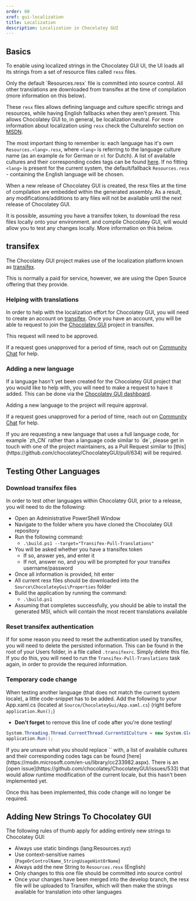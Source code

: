 ```yaml
---
order: 60
xref: gui-localization
title: Localization
description: Localization in Chocolatey GUI
---
```


## Basics

To enable using localized strings in the Chocolatey GUI UI, the UI loads all its strings from a set of resource files called `resx` files.

<Callout type="info">
    Only the default `Resources.resx` file is committed into source control.  All other translations are downloaded from transifex at the time of compilation (more information on this below).
</Callout>

These `resx` files allows defining language and culture specific strings and resources, while having English fallbacks when they aren't present.
This allows Chocolatey GUI to, in general, be localization neutral.
For more information about localization using `resx` check the CultureInfo section on [MSDN](https://msdn.microsoft.com/en-us/library/system.globalization.cultureinfo(v=vs.110).aspx).

The most important thing to remember is: each language has it's own `Resources.<lang>.resx`, where `<lang>` is referring to the language culture name (as an example `de` for German or `nl` for Dutch).
A list of available cultures and their corresponding codes tags can be found [here](https://msdn.microsoft.com/en-us/library/cc233982.aspx).
If no fitting `<lang>` is present for the current system, the default/fallback `Resources.resx` - containing the English language will be chosen.

When a new release of Chocolatey GUI is created, the resx files at the time of compilation are embedded within the generated assembly.
As a result, any modifications/additions to any files will not be available until the next release of Chocolatey GUI.

<Callout type="info">
    It is possible, assuming you have a transifex token, to download the resx files locally onto your environment. and compile Chocolatey GUI, will would allow you to test any changes locally.  More information on this below.
</Callout>

## transifex

The Chocolatey GUI project makes use of the localization platform known as [transifex](https://www.transifex.com/).

<Callout type="info">
    This is normally a paid for service, however, we are using the Open Source offering that they provide.
</Callout>

### Helping with translations

In order to help with the localization effort for Chocolatey GUI, you will need to create an account on [transifex](https://www.transifex.com/).
Once you have an account, you will be able to request to join the [Chocolatey GUI](https://www.transifex.com/chocolatey/chocolatey-gui/dashboard/) project in transifex.

<Callout type="info">
    This request will need to be approved.
</Callout>

If a request goes unapproved for a period of time, reach out on [Community Chat](https://ch0.co/community) for help.

### Adding a new language

If a language hasn't yet been created for the Chocolatey GUI project that you would like to help with, you will need to make a request to have it added.
This can be done via the [Chocolatey GUI dashboard](https://www.transifex.com/chocolatey/chocolatey-gui/dashboard/).

<Callout type="info">
    Adding a new language to the project will require approval.
</Callout>

If a request goes unapproved for a period of time, reach out on [Community Chat](https://ch0.co/community) for help.

<Callout type="info">
    If you are requesting a new language that uses a full language code, for example `zh_CN` rather than a language code similar to `de`, please get in touch with one of the project maintainers, as a Pull Request similar to [this](https://github.com/chocolatey/ChocolateyGUI/pull/634) will be required.
</Callout>

## Testing Other Languages

### Download transifex files

In order to test other languages within Chocolatey GUI, prior to a release, you will need to do the following:

* Open an Administrative PowerShell Window
* Navigate to the folder where you have cloned the Chocolatey GUI repository
* Run the following command:
  * `.\build.ps1 --target="Transifex-Pull-Translations"`
* You will be asked whether you have a transifex token
  * If so, answer yes, and enter it
  * If not, answer no, and you will be prompted for your transifex username/password
* Once all information is provided, hit enter
* All current resx files should be downloaded into the `Source\ChocolateyGui\Properties` folder
* Build the application by running the command:
  * `.\build.ps1`
* Assuming that completes successfully, you should be able to install the generated MSI, which will contain the most recent translations available

### Reset transifex authentication

If for some reason you need to reset the authentication used by transifex, you will need to delete the persisted information.
This can be found in the root of your Users folder, in a file called `.transifexrc`.
Simply delete this file.
If you do this, you will need to run the `Transifex-Pull-Translations` task again, in order to provide the required information.

### Temporary code change

When testing another language (that does not match the current system locale), a little code-snippet has to be added.
Add the following to your App.xaml.cs (located at `Source/ChocolateyGui/App.xaml.cs`) (right before `application.Run();`)

* **Don't forget** to remove this line of code after you're done testing!

```cs
System.Threading.Thread.CurrentThread.CurrentUICulture = new System.Globalization.CultureInfo("<lang>");
application.Run();
```

<Callout type="info">
    If you are unsure what you should replace `<lang>` with, a list of available cultures and their corresponding codes tags can be found [here](https://msdn.microsoft.com/en-us/library/cc233982.aspx).
</Callout>

<Callout type="info">
    There is an [open issue](https://github.com/chocolatey/ChocolateyGUI/issues/533) that would allow runtime modification of the current locale, but this hasn't been implemented yet.
</Callout>

Once this has been implemented, this code change will no longer be required.

## Adding New Strings To Chocolatey GUI

The following rules of thumb apply for adding entirely new strings to Chocolatey GUI:

* Always use static bindings (lang:Resources.xyz)
* Use context-sensitive names (`PageOrControlName_StringUsageHintOrName`)
* Always add the new String to `Resources.resx` (English)
* Only changes to this one file should be committed into source control
* Once your changes have been merged into the develop branch, the resx file will be uploaded to Transifex, which will then make the strings available for translation into other languages
